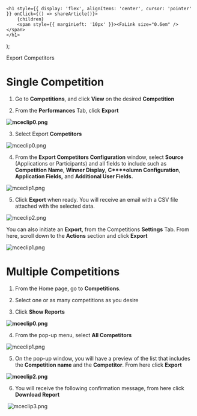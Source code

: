 

    <h1 style={{ display: 'flex', alignItems: 'center', cursor: 'pointer' }} onClick={() => shareArticle()}>
        {children} 
        <span style={{ marginLeft: '10px' }}><FaLink size="0.6em" /></span>
    </h1>
);

<ToastContainer />

<ClickableTitle>Export Competitors</ClickableTitle>




# **Single Competition**


1. Go to **Competitions**, and click **View** on the desired **Competition** 


2. From the **Performances** Tab, click **Export**


**![mceclip0.png](../../../resources/article-images/13867125839251-Export-Competitors_1.png)**


3. Select Export **Competitors**


![mceclip0.png](../../../resources/article-images/13867125839251-Export-Competitors_2.png)


4. From the **Export Competitors Configuration** window, select **Source** (Applications or Participants) and all fields to include such as **Competition Name**, **Winner Display**, **C****olumn Configuration**, **Application Fields,** and **Additional User Fields.**


![mceclip1.png](../../../resources/article-images/13867125839251-Export-Competitors_3.png)


5. Click **Export** when ready. You will receive an email with a CSV file attached with the selected data.


![mceclip2.png](../../../resources/article-images/13867125839251-Export-Competitors_4.png)


You can also initiate an **Export**, from the Competitions **Settings** Tab. From here, scroll down to the **Actions** section and click **Export**


![mceclip1.png](../../../resources/article-images/13867125839251-Export-Competitors_5.png)


# **Multiple Competitions**


1. From the Home page, go to **Competitions**. 


2. Select one or as many competitions as you desire  


3. Click **Show Reports**


**![mceclip0.png](../../../resources/article-images/13867125839251-Export-Competitors_6.png)**


4. From the pop-up menu, select **All Competitors**


![mceclip1.png](../../../resources/article-images/13867125839251-Export-Competitors_7.png)


5. On the pop-up window, you will have a preview of the list that includes the **Competition name** and the **Competitor**. From here click **Export**


**![mceclip2.png](../../../resources/article-images/13867125839251-Export-Competitors_8.png)**


6. You will receive the following confirmation message, from here click **Download Report**


 ![mceclip3.png](../../../resources/article-images/13867125839251-Export-Competitors_9.png)



